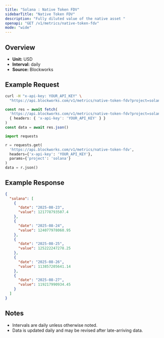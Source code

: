 ```yaml
---
title: "Solana : Native Token FDV"
sidebarTitle: "Native Token FDV"
description: "Fully diluted value of the native asset "
openapi: "GET /v1/metrics/native-token-fdv"
mode: "wide"
---
```


## Overview

- **Unit:** USD
- **Interval:** daily
- **Source:** Blockworks

## Example Request

<CodeGroup>

```bash cURL
curl -H "x-api-key: YOUR_API_KEY" \
  "https://api.blockworks.com/v1/metrics/native-token-fdv?project=solana"
```

```typescript TypeScript
const res = await fetch(
  'https://api.blockworks.com/v1/metrics/native-token-fdv?project=solana',
  { headers: { 'x-api-key': 'YOUR_API_KEY' } }
)
const data = await res.json()
```

```python Python
import requests

r = requests.get(
  'https://api.blockworks.com/v1/metrics/native-token-fdv',
  headers={'x-api-key': 'YOUR_API_KEY'},
  params={'project': 'solana'}
)
data = r.json()
```

</CodeGroup>

## Example Response

```json
{
  "solana": [
    {
      "date": "2025-08-23",
      "value": 121778793507.4
    },
    {
      "date": "2025-08-24",
      "value": 124077978060.95
    },
    {
      "date": "2025-08-25",
      "value": 125222247278.25
    },
    {
      "date": "2025-08-26",
      "value": 113857205641.14
    },
    {
      "date": "2025-08-27",
      "value": 119217990934.45
    }
  ]
}
```

## Notes
- Intervals are daily unless otherwise noted.
- Data is updated daily and may be revised after late-arriving data.
